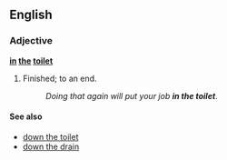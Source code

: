 ==English==

===Adjective===
'''[[in]] [[the]] [[toilet]]'''

# {{idiomatic}} Finished; to an end.
#: ''Doing that again will put your job '''in the toilet'''''.

====See also====
* [[down the toilet]]
* [[down the drain]]